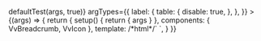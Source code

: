 
<Meta
	title="Components/Breadcrumb/Slots"
	component={VvBreadcrumb}
	args={defaultArgs}
	argTypes={argTypes}
/>

<Canvas>
	<Story
		name="Label"
		play={(args) => defaultTest(args, true)}
		argTypes={{
			label: {
				table: {
					disable: true,
				},
			},
		}}
	>
		{(args) => {
			return {
				setup() {
					return { args }
				},
				components: { VvBreadcrumb, VvIcon },
				template: /*html*/`
                <VvBreadcrumb v-bind="args">
                    <template #label="{route, index}">
                        <VvIcon v-if="index === 0" name="home" :aria-label="route.label"  />
                        <template v-else>{{ route.label }}</template>
                    </template>
                </VvBreadcrumb>
            `,
			}
		}}
	</Story>
</Canvas>
